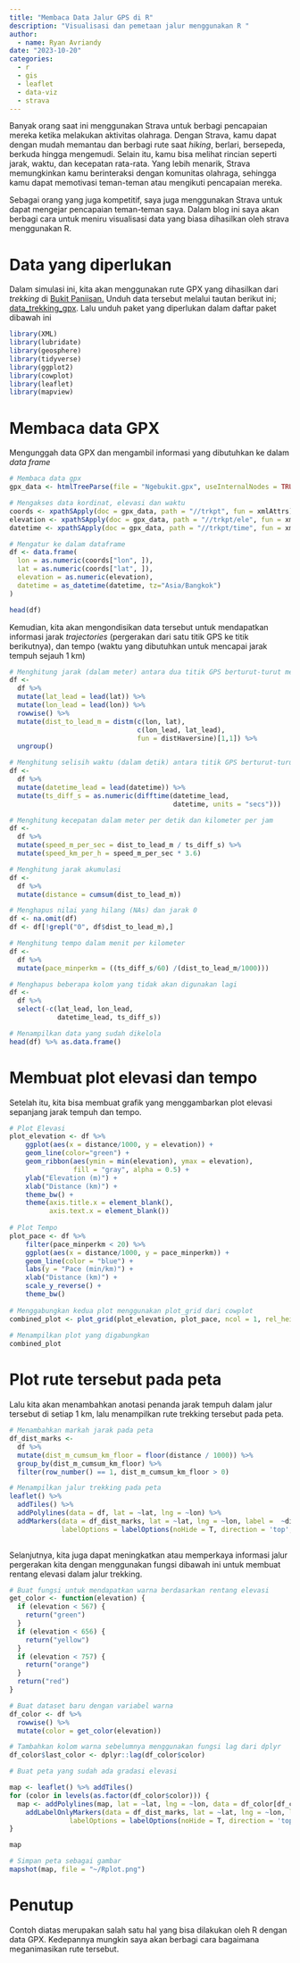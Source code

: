 ```yaml
---
title: "Membaca Data Jalur GPS di R"
description: "Visualisasi dan pemetaan jalur menggunakan R "
author:
  - name: Ryan Avriandy
date: "2023-10-20"
categories:
  - r
  - gis 
  - leaflet
  - data-viz
  - strava
---
```


Banyak orang saat ini menggunakan Strava untuk berbagi pencapaian mereka ketika melakukan aktivitas olahraga. Dengan Strava, kamu dapat dengan mudah memantau dan berbagi rute saat *hiking*, berlari, bersepeda, berkuda hingga mengemudi. Selain itu, kamu bisa melihat rincian seperti jarak, waktu, dan kecepatan rata-rata. Yang lebih menarik, Strava memungkinkan kamu berinteraksi dengan komunitas olahraga, sehingga kamu dapat memotivasi teman-teman atau mengikuti pencapaian mereka.

Sebagai orang yang juga kompetitif, saya juga menggunakan Strava untuk dapat mengejar pencapaian teman-teman saya. Dalam blog ini saya akan berbagi cara untuk meniru visualisasi data yang biasa dihasilkan oleh strava menggunakan R.

# Data yang diperlukan

Dalam simulasi ini, kita akan menggunakan rute GPX yang dihasilkan dari *trekking* di [Bukit Paniisan.](https://youtu.be/WosdtRpf-0M?si=vvC1yyssGdwriphN) Unduh data tersebut melalui tautan berikut ini; [data_trekking_gpx](https://github.com/ryanavri/ryroot_data/blob/main/gpxdatainr/Ngebukit.gpx). Lalu unduh paket yang diperlukan dalam daftar paket dibawah ini

```r
library(XML)
library(lubridate)
library(geosphere)
library(tidyverse)
library(ggplot2)
library(cowplot)
library(leaflet)
library(mapview)
```

# Membaca data GPX

Mengunggah data GPX dan mengambil informasi yang dibutuhkan ke dalam *data frame*

```r
# Membaca data gpx
gpx_data <- htmlTreeParse(file = "Ngebukit.gpx", useInternalNodes = TRUE)

# Mengakses data kordinat, elevasi dan waktu
coords <- xpathSApply(doc = gpx_data, path = "//trkpt", fun = xmlAttrs)
elevation <- xpathSApply(doc = gpx_data, path = "//trkpt/ele", fun = xmlValue)
datetime <- xpathSApply(doc = gpx_data, path = "//trkpt/time", fun = xmlValue)

# Mengatur ke dalam dataframe
df <- data.frame(
  lon = as.numeric(coords["lon", ]),
  lat = as.numeric(coords["lat", ]),
  elevation = as.numeric(elevation),
  datetime = as_datetime(datetime, tz="Asia/Bangkok")
)

head(df)
```

Kemudian, kita akan mengondisikan data tersebut untuk mendapatkan informasi jarak *trajectories* (pergerakan dari satu titik GPS ke titik berikutnya), dan tempo (waktu yang dibutuhkan untuk mencapai jarak tempuh sejauh 1 km)

```r

# Menghitung jarak (dalam meter) antara dua titik GPS berturut-turut menggunakan formula Haversine
df <- 
  df %>%
  mutate(lat_lead = lead(lat)) %>%
  mutate(lon_lead = lead(lon)) %>%
  rowwise() %>%
  mutate(dist_to_lead_m = distm(c(lon, lat), 
                                c(lon_lead, lat_lead), 
                                fun = distHaversine)[1,1]) %>%
  ungroup()

# Menghitung selisih waktu (dalam detik) antara titik GPS berturut-turut
df <- 
  df %>%
  mutate(datetime_lead = lead(datetime)) %>%
  mutate(ts_diff_s = as.numeric(difftime(datetime_lead, 
                                         datetime, units = "secs"))) 

# Menghitung kecepatan dalam meter per detik dan kilometer per jam
df <- 
  df %>%
  mutate(speed_m_per_sec = dist_to_lead_m / ts_diff_s) %>%
  mutate(speed_km_per_h = speed_m_per_sec * 3.6)

# Menghitung jarak akumulasi
df <-
  df %>%
  mutate(distance = cumsum(dist_to_lead_m))

# Menghapus nilai yang hilang (NAs) dan jarak 0
df <- na.omit(df)
df <- df[!grepl("0", df$dist_to_lead_m),]

# Menghitung tempo dalam menit per kilometer
df <- 
  df %>%
  mutate(pace_minperkm = ((ts_diff_s/60) /(dist_to_lead_m/1000))) 

# Menghapus beberapa kolom yang tidak akan digunakan lagi
df <- 
  df %>% 
  select(-c(lat_lead, lon_lead, 
            datetime_lead, ts_diff_s))

# Menampilkan data yang sudah dikelola
head(df) %>% as.data.frame()

```

# Membuat plot elevasi dan tempo

Setelah itu, kita bisa membuat grafik yang menggambarkan plot elevasi sepanjang jarak tempuh dan tempo.

```r

# Plot Elevasi
plot_elevation <- df %>%
    ggplot(aes(x = distance/1000, y = elevation)) +
    geom_line(color="green") +
    geom_ribbon(aes(ymin = min(elevation), ymax = elevation), 
                fill = "gray", alpha = 0.5) +
    ylab("Elevation (m)") +
    xlab("Distance (km)") +
    theme_bw() +
    theme(axis.title.x = element_blank(),
          axis.text.x = element_blank())  
  
# Plot Tempo
plot_pace <- df %>%
    filter(pace_minperkm < 20) %>%
    ggplot(aes(x = distance/1000, y = pace_minperkm)) + 
    geom_line(color = "blue") + 
    labs(y = "Pace (min/km)") + 
    xlab("Distance (km)") +
    scale_y_reverse() + 
    theme_bw()
  
# Menggabungkan kedua plot menggunakan plot_grid dari cowplot
combined_plot <- plot_grid(plot_elevation, plot_pace, ncol = 1, rel_heights = c(3, 2))
  
# Menampilkan plot yang digabungkan
combined_plot
```

# Plot rute tersebut pada peta

Lalu kita akan menambahkan anotasi penanda jarak tempuh dalam jalur tersebut di setiap 1 km, lalu menampilkan rute trekking tersebut pada peta.

```r

# Menambahkan markah jarak pada peta
df_dist_marks <- 
  df %>% 
  mutate(dist_m_cumsum_km_floor = floor(distance / 1000)) %>%
  group_by(dist_m_cumsum_km_floor) %>%
  filter(row_number() == 1, dist_m_cumsum_km_floor > 0) 
```

```r

# Menampilkan jalur trekking pada peta
leaflet() %>%
  addTiles() %>%
  addPolylines(data = df, lat = ~lat, lng = ~lon) %>%
  addMarkers(data = df_dist_marks, lat = ~lat, lng = ~lon, label =  ~dist_m_cumsum_km_floor, 
             labelOptions = labelOptions(noHide = T, direction = 'top', textOnly = T))
  
```

Selanjutnya, kita juga dapat meningkatkan atau memperkaya informasi jalur pergerakan kita dengan menggunakan fungsi dibawah ini untuk membuat rentang elevasi dalam jalur trekking.

```r

# Buat fungsi untuk mendapatkan warna berdasarkan rentang elevasi
get_color <- function(elevation) {
  if (elevation < 567) {
    return("green")
  }
  if (elevation < 656) {
    return("yellow")
  }
  if (elevation < 757) {
    return("orange")
  }
  return("red")
}

# Buat dataset baru dengan variabel warna
df_color <- df %>%
  rowwise() %>%
  mutate(color = get_color(elevation))

# Tambahkan kolom warna sebelumnya menggunakan fungsi lag dari dplyr
df_color$last_color <- dplyr::lag(df_color$color)
```

```r

# Buat peta yang sudah ada gradasi elevasi

map <- leaflet() %>% addTiles()
for (color in levels(as.factor(df_color$color))) {
  map <- addPolylines(map, lat = ~lat, lng = ~lon, data = df_color[df_color$color == color | df_color$last_color == color, ], color = ~color) %>%
    addLabelOnlyMarkers(data = df_dist_marks, lat = ~lat, lng = ~lon, label =  ~dist_m_cumsum_km_floor, 
               labelOptions = labelOptions(noHide = T, direction = 'top', textOnly = T, icon=NULL))
}

map
```

```r
# Simpan peta sebagai gambar
mapshot(map, file = "~/Rplot.png")
```

# Penutup

Contoh diatas merupakan salah satu hal yang bisa dilakukan oleh R dengan data GPX. Kedepannya mungkin saya akan berbagi cara bagaimana meganimasikan rute tersebut.
